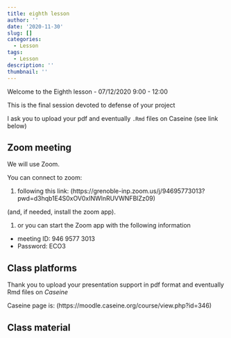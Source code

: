 ```yaml
---
title: eighth lesson
author: ''
date: '2020-11-30'
slug: []
categories: 
  - Lesson
tags:
  - Lesson
description: ''
thumbnail: ''
---
```



Welcome to the Eighth lesson - 07/12/2020 9:00 - 12:00

This is the final session devoted to defense of your project

I ask you to upload your pdf and eventually `.Rmd` files on Caseine (see link below)

## Zoom meeting

We will use Zoom.

You can connect to zoom:

1. following this link: (https://grenoble-inp.zoom.us/j/94695773013?pwd=d3hqb1E4S0xOV0xINWlnRUVWNFBlZz09)

(and, if needed, install the zoom app).

1. or you can start the Zoom app with the following information
  + meeting ID:   946 9577 3013  
  + Password: ECO3


## Class platforms

Thank you to upload your presentation support in pdf format and eventually Rmd files on *Caseine*

Caseine page is: (https://moodle.caseine.org/course/view.php?id=346)


## Class material



